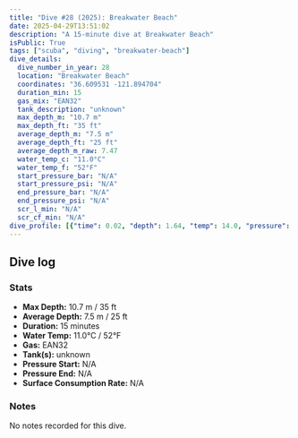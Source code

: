 ```yaml
---
title: "Dive #28 (2025): Breakwater Beach"
date: 2025-04-29T13:51:02
description: "A 15-minute dive at Breakwater Beach"
isPublic: True
tags: ["scuba", "diving", "breakwater-beach"]
dive_details:
  dive_number_in_year: 28
  location: "Breakwater Beach"
  coordinates: "36.609531 -121.894704"
  duration_min: 15
  gas_mix: "EAN32"
  tank_description: "unknown"
  max_depth_m: "10.7 m"
  max_depth_ft: "35 ft"
  average_depth_m: "7.5 m"
  average_depth_ft: "25 ft"
  average_depth_m_raw: 7.47
  water_temp_c: "11.0°C"
  water_temp_f: "52°F"
  start_pressure_bar: "N/A"
  start_pressure_psi: "N/A"
  end_pressure_bar: "N/A"
  end_pressure_psi: "N/A"
  scr_l_min: "N/A"
  scr_cf_min: "N/A"
dive_profile: [{"time": 0.02, "depth": 1.64, "temp": 14.0, "pressure": null}, {"time": 0.05, "depth": 1.86, "temp": 14.0, "pressure": null}, {"time": 0.07, "depth": 2.06, "temp": 14.0, "pressure": null}, {"time": 0.08, "depth": 2.32, "temp": 14.0, "pressure": null}, {"time": 0.1, "depth": 2.51, "temp": 14.0, "pressure": null}, {"time": 0.13, "depth": 2.71, "temp": 14.0, "pressure": null}, {"time": 0.17, "depth": 2.94, "temp": 14.0, "pressure": null}, {"time": 0.2, "depth": 3.11, "temp": 14.0, "pressure": null}, {"time": 0.23, "depth": 3.12, "temp": 14.0, "pressure": null}, {"time": 0.3, "depth": 3.21, "temp": 14.0, "pressure": null}, {"time": 0.33, "depth": 3.35, "temp": 14.0, "pressure": null}, {"time": 0.45, "depth": 3.24, "temp": 13.0, "pressure": null}, {"time": 0.48, "depth": 3.15, "temp": 13.0, "pressure": null}, {"time": 0.55, "depth": 3.39, "temp": 13.0, "pressure": null}, {"time": 0.57, "depth": 3.52, "temp": 13.0, "pressure": null}, {"time": 0.65, "depth": 3.69, "temp": 13.0, "pressure": null}, {"time": 0.68, "depth": 3.86, "temp": 13.0, "pressure": null}, {"time": 0.7, "depth": 3.99, "temp": 13.0, "pressure": null}, {"time": 0.72, "depth": 4.16, "temp": 13.0, "pressure": null}, {"time": 0.75, "depth": 4.34, "temp": 13.0, "pressure": null}, {"time": 0.77, "depth": 4.52, "temp": 13.0, "pressure": null}, {"time": 0.8, "depth": 4.69, "temp": 13.0, "pressure": null}, {"time": 0.83, "depth": 4.92, "temp": 13.0, "pressure": null}, {"time": 0.85, "depth": 4.94, "temp": 13.0, "pressure": null}, {"time": 0.88, "depth": 5.08, "temp": 13.0, "pressure": null}, {"time": 0.9, "depth": 5.25, "temp": 13.0, "pressure": null}, {"time": 0.92, "depth": 5.35, "temp": 13.0, "pressure": null}, {"time": 0.98, "depth": 5.47, "temp": 13.0, "pressure": null}, {"time": 1.0, "depth": 5.76, "temp": 13.0, "pressure": null}, {"time": 1.02, "depth": 5.88, "temp": 13.0, "pressure": null}, {"time": 1.05, "depth": 6.15, "temp": 13.0, "pressure": null}, {"time": 1.07, "depth": 5.99, "temp": 13.0, "pressure": null}, {"time": 1.15, "depth": 5.85, "temp": 13.0, "pressure": null}, {"time": 1.17, "depth": 5.95, "temp": 13.0, "pressure": null}, {"time": 1.18, "depth": 6.06, "temp": 13.0, "pressure": null}, {"time": 1.32, "depth": 6.2, "temp": 13.0, "pressure": null}, {"time": 1.37, "depth": 6.37, "temp": 13.0, "pressure": null}, {"time": 1.38, "depth": 6.52, "temp": 13.0, "pressure": null}, {"time": 1.42, "depth": 6.67, "temp": 13.0, "pressure": null}, {"time": 1.43, "depth": 6.86, "temp": 13.0, "pressure": null}, {"time": 1.47, "depth": 6.96, "temp": 13.0, "pressure": null}, {"time": 1.48, "depth": 7.13, "temp": 13.0, "pressure": null}, {"time": 1.5, "depth": 7.43, "temp": 13.0, "pressure": null}, {"time": 1.52, "depth": 7.65, "temp": 13.0, "pressure": null}, {"time": 1.53, "depth": 7.77, "temp": 13.0, "pressure": null}, {"time": 1.58, "depth": 7.97, "temp": 12.0, "pressure": null}, {"time": 1.6, "depth": 8.17, "temp": 12.0, "pressure": null}, {"time": 1.62, "depth": 8.39, "temp": 12.0, "pressure": null}, {"time": 1.63, "depth": 8.54, "temp": 12.0, "pressure": null}, {"time": 1.67, "depth": 8.53, "temp": 12.0, "pressure": null}, {"time": 1.7, "depth": 8.74, "temp": 12.0, "pressure": null}, {"time": 1.72, "depth": 8.97, "temp": 12.0, "pressure": null}, {"time": 1.73, "depth": 9.09, "temp": 12.0, "pressure": null}, {"time": 1.77, "depth": 8.98, "temp": 12.0, "pressure": null}, {"time": 1.78, "depth": 8.8, "temp": 12.0, "pressure": null}, {"time": 1.85, "depth": 8.98, "temp": 12.0, "pressure": null}, {"time": 1.88, "depth": 8.86, "temp": 12.0, "pressure": null}, {"time": 1.95, "depth": 8.75, "temp": 12.0, "pressure": null}, {"time": 1.98, "depth": 8.92, "temp": 12.0, "pressure": null}, {"time": 2.02, "depth": 8.8, "temp": 12.0, "pressure": null}, {"time": 2.1, "depth": 8.95, "temp": 12.0, "pressure": null}, {"time": 2.15, "depth": 8.84, "temp": 12.0, "pressure": null}, {"time": 2.18, "depth": 8.94, "temp": 12.0, "pressure": null}, {"time": 2.22, "depth": 9.08, "temp": 12.0, "pressure": null}, {"time": 2.25, "depth": 9.21, "temp": 12.0, "pressure": null}, {"time": 2.32, "depth": 9.31, "temp": 12.0, "pressure": null}, {"time": 2.45, "depth": 9.47, "temp": 12.0, "pressure": null}, {"time": 2.47, "depth": 9.58, "temp": 12.0, "pressure": null}, {"time": 2.55, "depth": 9.46, "temp": 12.0, "pressure": null}, {"time": 2.58, "depth": 9.61, "temp": 12.0, "pressure": null}, {"time": 2.6, "depth": 9.72, "temp": 12.0, "pressure": null}, {"time": 2.7, "depth": 9.71, "temp": 12.0, "pressure": null}, {"time": 2.73, "depth": 9.87, "temp": 12.0, "pressure": null}, {"time": 2.78, "depth": 9.74, "temp": 12.0, "pressure": null}, {"time": 2.87, "depth": 9.91, "temp": 12.0, "pressure": null}, {"time": 2.98, "depth": 10.04, "temp": 12.0, "pressure": null}, {"time": 3.02, "depth": 10.16, "temp": 12.0, "pressure": null}, {"time": 3.27, "depth": 10.28, "temp": 12.0, "pressure": null}, {"time": 3.37, "depth": 10.13, "temp": 12.0, "pressure": null}, {"time": 3.43, "depth": 10.26, "temp": 12.0, "pressure": null}, {"time": 3.52, "depth": 10.39, "temp": 12.0, "pressure": null}, {"time": 3.55, "depth": 10.51, "temp": 12.0, "pressure": null}, {"time": 3.6, "depth": 10.32, "temp": 12.0, "pressure": null}, {"time": 3.68, "depth": 10.47, "temp": 12.0, "pressure": null}, {"time": 3.75, "depth": 10.32, "temp": 12.0, "pressure": null}, {"time": 3.9, "depth": 10.2, "temp": 12.0, "pressure": null}, {"time": 3.98, "depth": 10.37, "temp": 12.0, "pressure": null}, {"time": 4.05, "depth": 10.26, "temp": 12.0, "pressure": null}, {"time": 4.15, "depth": 10.4, "temp": 12.0, "pressure": null}, {"time": 4.17, "depth": 10.25, "temp": 12.0, "pressure": null}, {"time": 4.23, "depth": 10.36, "temp": 12.0, "pressure": null}, {"time": 4.27, "depth": 10.51, "temp": 12.0, "pressure": null}, {"time": 4.3, "depth": 10.32, "temp": 12.0, "pressure": null}, {"time": 4.32, "depth": 10.2, "temp": 12.0, "pressure": null}, {"time": 4.33, "depth": 10.1, "temp": 12.0, "pressure": null}, {"time": 4.38, "depth": 10.22, "temp": 12.0, "pressure": null}, {"time": 4.42, "depth": 10.39, "temp": 12.0, "pressure": null}, {"time": 4.45, "depth": 10.53, "temp": 12.0, "pressure": null}, {"time": 4.5, "depth": 10.42, "temp": 12.0, "pressure": null}, {"time": 4.57, "depth": 10.52, "temp": 12.0, "pressure": null}, {"time": 4.6, "depth": 10.36, "temp": 12.0, "pressure": null}, {"time": 4.63, "depth": 10.24, "temp": 12.0, "pressure": null}, {"time": 4.68, "depth": 10.34, "temp": 12.0, "pressure": null}, {"time": 4.72, "depth": 10.5, "temp": 12.0, "pressure": null}, {"time": 4.75, "depth": 10.39, "temp": 12.0, "pressure": null}, {"time": 4.82, "depth": 10.23, "temp": 12.0, "pressure": null}, {"time": 4.92, "depth": 10.56, "temp": 12.0, "pressure": null}, {"time": 4.93, "depth": 10.67, "temp": 12.0, "pressure": null}, {"time": 4.98, "depth": 10.53, "temp": 12.0, "pressure": null}, {"time": 5.02, "depth": 10.41, "temp": 12.0, "pressure": null}, {"time": 5.03, "depth": 10.28, "temp": 12.0, "pressure": null}, {"time": 5.08, "depth": 10.52, "temp": 12.0, "pressure": null}, {"time": 5.13, "depth": 10.37, "temp": 12.0, "pressure": null}, {"time": 5.32, "depth": 10.12, "temp": 12.0, "pressure": null}, {"time": 5.38, "depth": 10.26, "temp": 12.0, "pressure": null}, {"time": 5.4, "depth": 10.39, "temp": 12.0, "pressure": null}, {"time": 5.48, "depth": 10.51, "temp": 12.0, "pressure": null}, {"time": 5.5, "depth": 10.38, "temp": 12.0, "pressure": null}, {"time": 5.63, "depth": 10.49, "temp": 12.0, "pressure": null}, {"time": 5.65, "depth": 10.32, "temp": 12.0, "pressure": null}, {"time": 5.68, "depth": 10.17, "temp": 12.0, "pressure": null}, {"time": 5.73, "depth": 10.31, "temp": 12.0, "pressure": null}, {"time": 5.75, "depth": 10.42, "temp": 11.0, "pressure": null}, {"time": 5.8, "depth": 10.23, "temp": 11.0, "pressure": null}, {"time": 5.87, "depth": 10.42, "temp": 11.0, "pressure": null}, {"time": 5.88, "depth": 10.58, "temp": 11.0, "pressure": null}, {"time": 5.92, "depth": 10.38, "temp": 11.0, "pressure": null}, {"time": 5.93, "depth": 10.12, "temp": 11.0, "pressure": null}, {"time": 5.98, "depth": 10.24, "temp": 11.0, "pressure": null}, {"time": 6.02, "depth": 10.38, "temp": 11.0, "pressure": null}, {"time": 6.05, "depth": 10.25, "temp": 11.0, "pressure": null}, {"time": 6.13, "depth": 10.35, "temp": 11.0, "pressure": null}, {"time": 6.17, "depth": 10.2, "temp": 11.0, "pressure": null}, {"time": 6.2, "depth": 10.38, "temp": 11.0, "pressure": null}, {"time": 6.23, "depth": 10.27, "temp": 11.0, "pressure": null}, {"time": 6.27, "depth": 10.38, "temp": 11.0, "pressure": null}, {"time": 6.28, "depth": 10.28, "temp": 11.0, "pressure": null}, {"time": 6.37, "depth": 10.42, "temp": 11.0, "pressure": null}, {"time": 6.42, "depth": 10.29, "temp": 11.0, "pressure": null}, {"time": 6.48, "depth": 10.49, "temp": 11.0, "pressure": null}, {"time": 6.53, "depth": 10.35, "temp": 11.0, "pressure": null}, {"time": 6.58, "depth": 10.48, "temp": 11.0, "pressure": null}, {"time": 6.6, "depth": 10.61, "temp": 11.0, "pressure": null}, {"time": 6.67, "depth": 10.4, "temp": 11.0, "pressure": null}, {"time": 6.75, "depth": 10.51, "temp": 11.0, "pressure": null}, {"time": 6.83, "depth": 10.38, "temp": 11.0, "pressure": null}, {"time": 6.95, "depth": 10.21, "temp": 11.0, "pressure": null}, {"time": 6.97, "depth": 10.11, "temp": 11.0, "pressure": null}, {"time": 7.1, "depth": 9.98, "temp": 11.0, "pressure": null}, {"time": 7.15, "depth": 10.11, "temp": 11.0, "pressure": null}, {"time": 7.25, "depth": 10.23, "temp": 12.0, "pressure": null}, {"time": 7.37, "depth": 10.01, "temp": 12.0, "pressure": null}, {"time": 7.52, "depth": 10.14, "temp": 12.0, "pressure": null}, {"time": 7.53, "depth": 10.27, "temp": 12.0, "pressure": null}, {"time": 7.6, "depth": 10.15, "temp": 12.0, "pressure": null}, {"time": 7.73, "depth": 10.04, "temp": 12.0, "pressure": null}, {"time": 7.75, "depth": 9.91, "temp": 12.0, "pressure": null}, {"time": 7.77, "depth": 10.03, "temp": 12.0, "pressure": null}, {"time": 7.83, "depth": 9.93, "temp": 12.0, "pressure": null}, {"time": 7.9, "depth": 9.79, "temp": 12.0, "pressure": null}, {"time": 7.93, "depth": 9.93, "temp": 12.0, "pressure": null}, {"time": 8.0, "depth": 10.1, "temp": 12.0, "pressure": null}, {"time": 8.05, "depth": 10.22, "temp": 12.0, "pressure": null}, {"time": 8.08, "depth": 10.33, "temp": 12.0, "pressure": null}, {"time": 8.13, "depth": 10.22, "temp": 12.0, "pressure": null}, {"time": 8.28, "depth": 10.37, "temp": 12.0, "pressure": null}, {"time": 8.3, "depth": 10.52, "temp": 12.0, "pressure": null}, {"time": 8.37, "depth": 10.36, "temp": 12.0, "pressure": null}, {"time": 8.38, "depth": 10.23, "temp": 12.0, "pressure": null}, {"time": 8.45, "depth": 10.34, "temp": 12.0, "pressure": null}, {"time": 8.48, "depth": 10.11, "temp": 12.0, "pressure": null}, {"time": 8.52, "depth": 10.25, "temp": 12.0, "pressure": null}, {"time": 8.55, "depth": 10.4, "temp": 12.0, "pressure": null}, {"time": 8.58, "depth": 10.22, "temp": 12.0, "pressure": null}, {"time": 8.63, "depth": 10.37, "temp": 12.0, "pressure": null}, {"time": 8.67, "depth": 10.55, "temp": 12.0, "pressure": null}, {"time": 8.7, "depth": 10.44, "temp": 12.0, "pressure": null}, {"time": 8.72, "depth": 10.33, "temp": 12.0, "pressure": null}, {"time": 8.75, "depth": 10.21, "temp": 12.0, "pressure": null}, {"time": 8.8, "depth": 10.31, "temp": 12.0, "pressure": null}, {"time": 8.83, "depth": 10.45, "temp": 12.0, "pressure": null}, {"time": 8.92, "depth": 10.3, "temp": 12.0, "pressure": null}, {"time": 8.95, "depth": 10.05, "temp": 12.0, "pressure": null}, {"time": 8.98, "depth": 10.16, "temp": 12.0, "pressure": null}, {"time": 9.03, "depth": 10.3, "temp": 12.0, "pressure": null}, {"time": 9.07, "depth": 10.19, "temp": 12.0, "pressure": null}, {"time": 9.12, "depth": 10.39, "temp": 12.0, "pressure": null}, {"time": 9.18, "depth": 10.53, "temp": 12.0, "pressure": null}, {"time": 9.2, "depth": 10.38, "temp": 12.0, "pressure": null}, {"time": 9.23, "depth": 10.24, "temp": 12.0, "pressure": null}, {"time": 9.3, "depth": 10.52, "temp": 12.0, "pressure": null}, {"time": 9.33, "depth": 10.38, "temp": 12.0, "pressure": null}, {"time": 9.38, "depth": 10.23, "temp": 12.0, "pressure": null}, {"time": 9.42, "depth": 10.12, "temp": 12.0, "pressure": null}, {"time": 9.47, "depth": 10.3, "temp": 12.0, "pressure": null}, {"time": 9.52, "depth": 10.03, "temp": 12.0, "pressure": null}, {"time": 9.53, "depth": 10.16, "temp": 12.0, "pressure": null}, {"time": 9.62, "depth": 10.37, "temp": 12.0, "pressure": null}, {"time": 9.68, "depth": 10.12, "temp": 12.0, "pressure": null}, {"time": 9.73, "depth": 10.27, "temp": 12.0, "pressure": null}, {"time": 9.8, "depth": 10.13, "temp": 12.0, "pressure": null}, {"time": 9.88, "depth": 10.02, "temp": 12.0, "pressure": null}, {"time": 9.92, "depth": 9.91, "temp": 12.0, "pressure": null}, {"time": 9.95, "depth": 10.09, "temp": 12.0, "pressure": null}, {"time": 10.0, "depth": 10.25, "temp": 12.0, "pressure": null}, {"time": 10.05, "depth": 10.36, "temp": 12.0, "pressure": null}, {"time": 10.08, "depth": 10.26, "temp": 12.0, "pressure": null}, {"time": 10.17, "depth": 10.12, "temp": 12.0, "pressure": null}, {"time": 10.2, "depth": 9.95, "temp": 12.0, "pressure": null}, {"time": 10.22, "depth": 10.07, "temp": 12.0, "pressure": null}, {"time": 10.27, "depth": 10.17, "temp": 12.0, "pressure": null}, {"time": 10.32, "depth": 10.04, "temp": 12.0, "pressure": null}, {"time": 10.4, "depth": 10.15, "temp": 12.0, "pressure": null}, {"time": 10.47, "depth": 9.96, "temp": 11.0, "pressure": null}, {"time": 10.5, "depth": 10.06, "temp": 12.0, "pressure": null}, {"time": 10.52, "depth": 10.16, "temp": 12.0, "pressure": null}, {"time": 10.53, "depth": 10.32, "temp": 12.0, "pressure": null}, {"time": 10.62, "depth": 10.44, "temp": 12.0, "pressure": null}, {"time": 10.65, "depth": 10.24, "temp": 12.0, "pressure": null}, {"time": 10.68, "depth": 10.13, "temp": 12.0, "pressure": null}, {"time": 10.72, "depth": 10.24, "temp": 12.0, "pressure": null}, {"time": 10.87, "depth": 10.02, "temp": 12.0, "pressure": null}, {"time": 10.88, "depth": 9.89, "temp": 12.0, "pressure": null}, {"time": 10.9, "depth": 9.73, "temp": 12.0, "pressure": null}, {"time": 11.0, "depth": 9.5, "temp": 12.0, "pressure": null}, {"time": 11.05, "depth": 9.35, "temp": 12.0, "pressure": null}, {"time": 11.07, "depth": 9.21, "temp": 12.0, "pressure": null}, {"time": 11.08, "depth": 9.09, "temp": 12.0, "pressure": null}, {"time": 11.12, "depth": 8.84, "temp": 12.0, "pressure": null}, {"time": 11.17, "depth": 8.97, "temp": 12.0, "pressure": null}, {"time": 11.35, "depth": 9.14, "temp": 12.0, "pressure": null}, {"time": 11.38, "depth": 9.29, "temp": 12.0, "pressure": null}, {"time": 11.42, "depth": 9.17, "temp": 12.0, "pressure": null}, {"time": 11.43, "depth": 9.04, "temp": 12.0, "pressure": null}, {"time": 11.48, "depth": 9.29, "temp": 12.0, "pressure": null}, {"time": 11.5, "depth": 9.44, "temp": 12.0, "pressure": null}, {"time": 11.52, "depth": 9.33, "temp": 12.0, "pressure": null}, {"time": 11.53, "depth": 9.44, "temp": 12.0, "pressure": null}, {"time": 11.57, "depth": 9.17, "temp": 12.0, "pressure": null}, {"time": 11.58, "depth": 8.97, "temp": 12.0, "pressure": null}, {"time": 11.6, "depth": 8.83, "temp": 12.0, "pressure": null}, {"time": 11.68, "depth": 8.64, "temp": 12.0, "pressure": null}, {"time": 11.73, "depth": 8.46, "temp": 12.0, "pressure": null}, {"time": 11.78, "depth": 8.32, "temp": 12.0, "pressure": null}, {"time": 11.8, "depth": 8.13, "temp": 12.0, "pressure": null}, {"time": 11.82, "depth": 7.88, "temp": 12.0, "pressure": null}, {"time": 11.85, "depth": 7.6, "temp": 12.0, "pressure": null}, {"time": 11.87, "depth": 7.46, "temp": 12.0, "pressure": null}, {"time": 11.88, "depth": 7.32, "temp": 12.0, "pressure": null}, {"time": 11.92, "depth": 7.18, "temp": 12.0, "pressure": null}, {"time": 11.98, "depth": 7.03, "temp": 12.0, "pressure": null}, {"time": 12.0, "depth": 6.88, "temp": 12.0, "pressure": null}, {"time": 12.07, "depth": 7.21, "temp": 12.0, "pressure": null}, {"time": 12.08, "depth": 7.34, "temp": 12.0, "pressure": null}, {"time": 12.12, "depth": 7.2, "temp": 12.0, "pressure": null}, {"time": 12.2, "depth": 6.94, "temp": 12.0, "pressure": null}, {"time": 12.22, "depth": 6.76, "temp": 12.0, "pressure": null}, {"time": 12.27, "depth": 6.64, "temp": 12.0, "pressure": null}, {"time": 12.28, "depth": 6.45, "temp": 12.0, "pressure": null}, {"time": 12.45, "depth": 6.6, "temp": 12.0, "pressure": null}, {"time": 12.52, "depth": 6.48, "temp": 12.0, "pressure": null}, {"time": 12.63, "depth": 6.37, "temp": 12.0, "pressure": null}, {"time": 12.72, "depth": 6.51, "temp": 12.0, "pressure": null}, {"time": 12.73, "depth": 6.39, "temp": 12.0, "pressure": null}, {"time": 12.77, "depth": 6.24, "temp": 12.0, "pressure": null}, {"time": 12.83, "depth": 6.37, "temp": 12.0, "pressure": null}, {"time": 12.85, "depth": 6.47, "temp": 12.0, "pressure": null}, {"time": 12.88, "depth": 6.83, "temp": 12.0, "pressure": null}, {"time": 12.9, "depth": 6.54, "temp": 12.0, "pressure": null}, {"time": 12.92, "depth": 6.29, "temp": 12.0, "pressure": null}, {"time": 12.93, "depth": 6.06, "temp": 12.0, "pressure": null}, {"time": 12.97, "depth": 5.93, "temp": 12.0, "pressure": null}, {"time": 13.07, "depth": 6.06, "temp": 12.0, "pressure": null}, {"time": 13.12, "depth": 6.16, "temp": 12.0, "pressure": null}, {"time": 13.15, "depth": 5.96, "temp": 12.0, "pressure": null}, {"time": 13.17, "depth": 5.79, "temp": 12.0, "pressure": null}, {"time": 13.18, "depth": 5.6, "temp": 12.0, "pressure": null}, {"time": 13.2, "depth": 5.43, "temp": 12.0, "pressure": null}, {"time": 13.22, "depth": 5.26, "temp": 12.0, "pressure": null}, {"time": 13.25, "depth": 5.09, "temp": 12.0, "pressure": null}, {"time": 13.28, "depth": 5.23, "temp": 12.0, "pressure": null}, {"time": 13.38, "depth": 5.35, "temp": 12.0, "pressure": null}, {"time": 13.42, "depth": 5.09, "temp": 12.0, "pressure": null}, {"time": 13.45, "depth": 4.97, "temp": 12.0, "pressure": null}, {"time": 13.47, "depth": 4.77, "temp": 12.0, "pressure": null}, {"time": 13.48, "depth": 4.63, "temp": 12.0, "pressure": null}, {"time": 13.5, "depth": 4.49, "temp": 12.0, "pressure": null}, {"time": 13.58, "depth": 4.32, "temp": 12.0, "pressure": null}, {"time": 13.6, "depth": 4.05, "temp": 12.0, "pressure": null}, {"time": 13.62, "depth": 3.95, "temp": 12.0, "pressure": null}, {"time": 13.63, "depth": 3.83, "temp": 12.0, "pressure": null}, {"time": 13.67, "depth": 3.69, "temp": 12.0, "pressure": null}, {"time": 13.77, "depth": 3.42, "temp": 12.0, "pressure": null}, {"time": 13.8, "depth": 3.13, "temp": 12.0, "pressure": null}, {"time": 13.85, "depth": 3.01, "temp": 12.0, "pressure": null}, {"time": 13.92, "depth": 2.89, "temp": 12.0, "pressure": null}, {"time": 13.93, "depth": 2.75, "temp": 12.0, "pressure": null}, {"time": 13.95, "depth": 2.64, "temp": 12.0, "pressure": null}, {"time": 14.0, "depth": 2.88, "temp": 12.0, "pressure": null}, {"time": 14.03, "depth": 3.0, "temp": 12.0, "pressure": null}, {"time": 14.07, "depth": 3.15, "temp": 12.0, "pressure": null}, {"time": 14.1, "depth": 3.37, "temp": 12.0, "pressure": null}, {"time": 14.12, "depth": 3.14, "temp": 12.0, "pressure": null}, {"time": 14.2, "depth": 3.24, "temp": 12.0, "pressure": null}, {"time": 14.23, "depth": 3.38, "temp": 12.0, "pressure": null}, {"time": 14.25, "depth": 3.2, "temp": 12.0, "pressure": null}, {"time": 14.4, "depth": 3.06, "temp": 12.0, "pressure": null}, {"time": 14.43, "depth": 2.93, "temp": 12.0, "pressure": null}, {"time": 14.48, "depth": 3.03, "temp": 12.0, "pressure": null}, {"time": 14.5, "depth": 3.15, "temp": 12.0, "pressure": null}, {"time": 14.63, "depth": 3.3, "temp": 12.0, "pressure": null}, {"time": 14.67, "depth": 3.42, "temp": 12.0, "pressure": null}, {"time": 14.7, "depth": 3.26, "temp": 12.0, "pressure": null}, {"time": 14.73, "depth": 3.06, "temp": 12.0, "pressure": null}, {"time": 14.75, "depth": 2.87, "temp": 12.0, "pressure": null}, {"time": 14.78, "depth": 2.72, "temp": 12.0, "pressure": null}, {"time": 14.83, "depth": 2.82, "temp": 12.0, "pressure": null}, {"time": 14.85, "depth": 2.71, "temp": 12.0, "pressure": null}, {"time": 14.87, "depth": 2.57, "temp": 12.0, "pressure": null}, {"time": 14.88, "depth": 2.42, "temp": 12.0, "pressure": null}, {"time": 14.9, "depth": 2.23, "temp": 12.0, "pressure": null}, {"time": 14.92, "depth": 2.1, "temp": 12.0, "pressure": null}, {"time": 14.93, "depth": 1.97, "temp": 12.0, "pressure": null}, {"time": 14.97, "depth": 1.85, "temp": 12.0, "pressure": null}, {"time": 0.02, "depth": 0.0, "temp": 14.0, "pressure": null}]
---
```



## Dive log

<DiveChart frontmatter={frontmatter} />

### Stats
- **Max Depth:** 10.7 m / 35 ft
- **Average Depth:** 7.5 m / 25 ft
- **Duration:** 15 minutes
- **Water Temp:** 11.0°C / 52°F
- **Gas:** EAN32
- **Tank(s):** unknown
- **Pressure Start:** N/A
- **Pressure End:** N/A
- **Surface Consumption Rate:** N/A

### Notes
No notes recorded for this dive.
